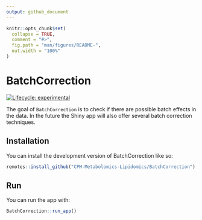 ```yaml
---
output: github_document
---
```


<!-- README.md is generated from README.Rmd. Please edit that file -->

```r
knitr::opts_chunk$set(
  collapse = TRUE,
  comment = "#>",
  fig.path = "man/figures/README-",
  out.width = "100%"
)
```

# BatchCorrection

<!-- badges: start -->
[![Lifecycle: experimental](https://img.shields.io/badge/lifecycle-experimental-orange.svg)](https://lifecycle.r-lib.org/articles/stages.html#experimental)
<!-- badges: end -->

The goal of `BatchCorrection` is to check if there are possible batch effects in the data. In the future the Shiny app will also offer several batch correction techniques.

## Installation

You can install the development version of BatchCorrection like so:

``` r
remotes::install_github("CPM-Metabolomics-Lipidomics/BatchCorrection")
```

## Run

You can run the app with:

``` r
BatchCorrection::run_app()
```
